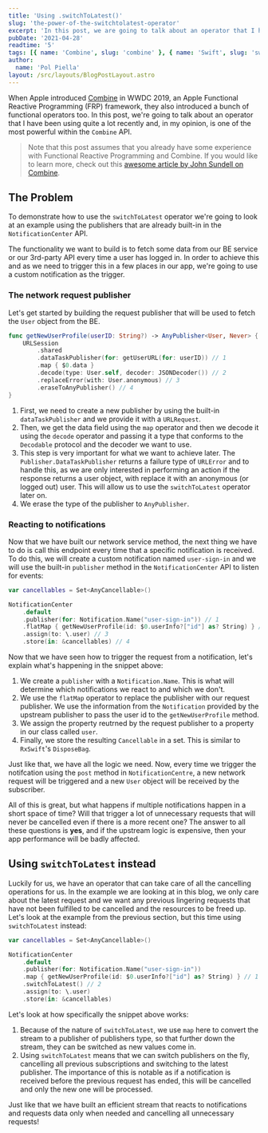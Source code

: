```yaml
---
title: 'Using .switchToLatest()'
slug: 'the-power-of-the-switchtolatest-operator'
excerpt: 'In this post, we are going to talk about an operator that I have been using quite a lot recently and, in my opinion, is one of the most powerful within the Combine API.'
pubDate: '2021-04-28'
readtime: '5'
tags: [{ name: 'Combine', slug: 'combine' }, { name: 'Swift', slug: 'swift' }]
author:
  name: 'Pol Piella'
layout: /src/layouts/BlogPostLayout.astro
---
```


When Apple introduced [Combine](https://developer.apple.com/documentation/combine) in WWDC 2019, an Apple Functional Reactive Programming (FRP) framework, they also introduced a bunch of functional operators too. In this post, we're going to talk about an operator that I have been using quite a lot recently and, in my opinion, is one of the most powerful within the `Combine` API.

> Note that this post assumes that you already have some experience with Functional Reactive Programming and Combine. If you would like to learn more, check out this [awesome article by John Sundell on Combine](https://www.swiftbysundell.com/basics/combine/).

## The Problem

To demonstrate how to use the `switchToLatest` operator we're going to look at an example using the publishers that are already built-in in the `NotificationCenter` API.

The functionality we want to build is to fetch some data from our BE service or our 3rd-party API every time a user has logged in. In order to achieve this and as we need to trigger this in a few places in our app, we're going to use a custom notification as the trigger.

### The network request publisher

Let's get started by building the request publisher that will be used to fetch the `User` object from the BE.

```swift:DataFetcher.swift
func getNewUserProfile(userID: String?) -> AnyPublisher<User, Never> {
    URLSession
        .shared
        .dataTaskPublisher(for: getUserURL(for: userID)) // 1
        .map { $0.data }
        .decode(type: User.self, decoder: JSONDecoder()) // 2
        .replaceError(with: User.anonymous) // 3
        .eraseToAnyPublisher() // 4
}
```

1. First, we need to create a new publisher by using the built-in `dataTaskPublisher` and we provide it with a `URLRequest`.
2. Then, we get the data field using the `map` operator and then we decode it using the `decode` operator and passing it a type that conforms to the `Decodable` protocol and the decoder we want to use.
3. This step is very important for what we want to achieve later. The `Publisher.DataTaskPublisher` returns a failure type of `URLError` and to handle this, as we are only interested in performing an action if the response returns a user object, with replace it with an anonymous (or logged out) user. This will allow us to use the `switchToLatest` operator later on.
4. We erase the type of the publisher to `AnyPublisher`.

### Reacting to notifications

Now that we have built our network service method, the next thing we have to do is call this endpoint every time that a specific notification is received. To do this, we will create a custom notification named `user-sign-in` and we will use the built-in `publisher` method in the `NotificationCenter` API to listen for events:

```swift:DataFetcher.swift
var cancellables = Set<AnyCancellable>()

NotificationCenter
    .default
    .publisher(for: Notification.Name("user-sign-in")) // 1
    .flatMap { getNewUserProfile(id: $0.userInfo?["id"] as? String) } // 2
    .assign(to: \.user) // 3
    .store(in: &cancellables) // 4
```

Now that we have seen how to trigger the request from a notification, let's explain what's happening in the snippet above:

1. We create a `publisher` with a `Notification.Name`. This is what will determine which notifications we react to and which we don't.
2. We use the `flatMap` operator to replace the publisher with our request publisher. We use the information from the `Notification` provided by the upstream publisher to pass the user id to the `getNewUserProfile` method.
3. We assign the property reutrned by the request publisher to a property in our class called `user`.
4. Finally, we store the resulting `Cancellable` in a set. This is similar to `RxSwift`'s `DisposeBag`.

Just like that, we have all the logic we need. Now, every time we trigger the notifcation using the `post` method in `NotificationCentre`, a new network request will be triggered and a new `User` object will be received by the subscriber.

All of this is great, but what happens if multiple notifications happen in a short space of time? Will that trigger a lot of unnecessary requests that will never be cancelled even if there is a more recent one? The answer to all these questions is **yes**, and if the upstream logic is expensive, then your app performance will be badly affected.

## Using `switchToLatest` instead

Luckily for us, we have an operator that can take care of all the cancelling operations for us. In the example we are looking at in this blog, we only care about the latest request and we want any previous lingering requests that have not been fulfilled to be cancelled and the resources to be freed up. Let's look at the example from the previous section, but this time using `switchToLatest` instead:

```swift:DataFetcher.swift
var cancellables = Set<AnyCancellable>()

NotificationCenter
    .default
    .publisher(for: Notification.Name("user-sign-in"))
    .map { getNewUserProfile(id: $0.userInfo?["id"] as? String) } // 1
    .switchToLatest() // 2
    .assign(to: \.user)
    .store(in: &cancellables)
```

Let's look at how specifically the snippet above works:

1. Because of the nature of `switchToLatest`, we use `map` here to convert the stream to a publisher of publishers type, so that further down the stream, they can be switched as new values come in.
2. Using `switchToLatest` means that we can switch publishers on the fly, cancelling all previous subscriptions and switching to the latest publisher. The importance of this is notable as if a notification is received before the previous request has ended, this will be cancelled and only the new one will be processed.

Just like that we have built an efficient stream that reacts to notifications and requests data only when needed and cancelling all unnecessary requests!
